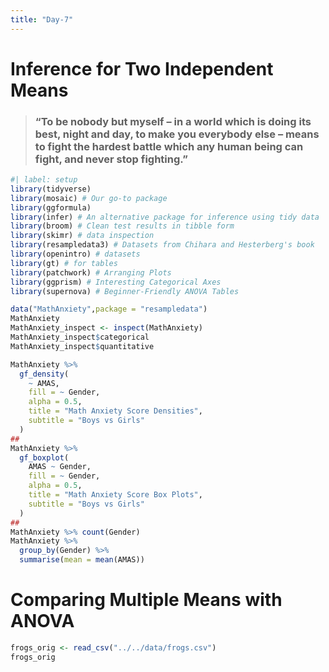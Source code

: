 ```yaml
---
title: "Day-7"
---
```


# **Inference for Two Independent Means**

> ### "To be nobody but myself – in a world which is doing its best, night and day, to make you everybody else – means to fight the hardest battle which any human being can fight, and never stop fighting."

```r
#| label: setup
library(tidyverse)
library(mosaic) # Our go-to package
library(ggformula)
library(infer) # An alternative package for inference using tidy data
library(broom) # Clean test results in tibble form
library(skimr) # data inspection
library(resampledata3) # Datasets from Chihara and Hesterberg's book
library(openintro) # datasets
library(gt) # for tables
library(patchwork) # Arranging Plots
library(ggprism) # Interesting Categorical Axes
library(supernova) # Beginner-Friendly ANOVA Tables
```

```r
data("MathAnxiety",package = "resampledata")
MathAnxiety
MathAnxiety_inspect <- inspect(MathAnxiety)
MathAnxiety_inspect$categorical
MathAnxiety_inspect$quantitative
```

```r
MathAnxiety %>%
  gf_density(
    ~ AMAS,
    fill = ~ Gender,
    alpha = 0.5,
    title = "Math Anxiety Score Densities",
    subtitle = "Boys vs Girls"
  )
##
MathAnxiety %>%
  gf_boxplot(
    AMAS ~ Gender,
    fill = ~ Gender,
    alpha = 0.5,
    title = "Math Anxiety Score Box Plots",
    subtitle = "Boys vs Girls"
  ) 
##
MathAnxiety %>% count(Gender)
MathAnxiety %>% 
  group_by(Gender) %>% 
  summarise(mean = mean(AMAS))
```

# **Comparing Multiple Means with ANOVA**

```r
frogs_orig <- read_csv("../../data/frogs.csv")
frogs_orig
```
